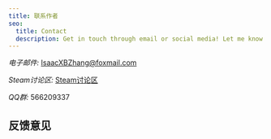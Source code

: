 ```yaml
---
title: 联系作者
seo:
  title: Contact
  description: Get in touch through email or social media! Let me know how I can help.
---
```



_电子邮件:_
[IsaacXBZhang@foxmail.com](IsaacXBZhang@foxmail.com)

_Steam讨论区:_
[Steam讨论区](https://steamcommunity.com/app/2010900/discussions/)

_QQ群:_
566209337


## 反馈意见

<WalineComments client:load/>
